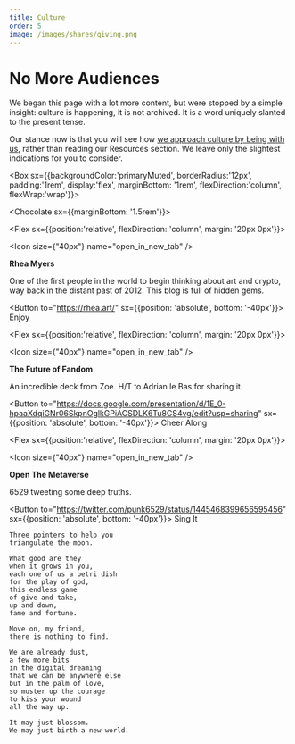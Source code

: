 ```yaml
---
title: Culture
order: 5
image: /images/shares/giving.png
---
```


# No More Audiences

We began this page with a lot more content, but were stopped by a simple insight: culture is happening, it is not archived. It is a word uniquely slanted to the present tense.

Our stance now is that you will see how [we approach culture by being with us](/build/culture), rather than reading our Resources section. We leave only the slightest indications for you to consider. 

<Box sx={{backgroundColor:'primaryMuted', borderRadius:'12px', padding:'1rem', display:'flex', marginBottom: '1rem', flexDirection:'column', flexWrap:'wrap'}}>

<Chocolate sx={{marginBottom: '1.5rem'}}>

<Flex sx={{position:'relative', flexDirection: 'column', margin: '20px 0px'}}>

<Icon size={"40px"} name="open_in_new_tab" />

**Rhea Myers**

One of the first people in the world to begin thinking about art and crypto, way back in the distant past of 2012. This blog is full of hidden gems.

<Button to="https://rhea.art/" sx={{position: 'absolute', bottom: '-40px'}}>
    Enjoy
</Button>

</Flex>

<Flex sx={{position:'relative', flexDirection: 'column', margin: '20px 0px'}}>

<Icon size={"40px"} name="open_in_new_tab" />

**The Future of Fandom**

An incredible deck from Zoe. H/T to Adrian le Bas for sharing it.

<Button to="https://docs.google.com/presentation/d/1E_0-hpaaXdqiGNr06SkpnOglkGPiACSDLK6Tu8CS4vg/edit?usp=sharing" sx={{position: 'absolute', bottom: '-40px'}}>
    Cheer Along
</Button>

</Flex>

<Flex sx={{position:'relative', flexDirection: 'column', margin: '20px 0px'}}>

<Icon size={"40px"} name="open_in_new_tab" />

**Open The Metaverse**

6529 tweeting some deep truths.

<Button to="https://twitter.com/punk6529/status/1445468399656595456" sx={{position: 'absolute', bottom: '-40px'}}>
    Sing It
</Button>

</Flex>

</Chocolate>

</Box>

<Aligner center>

    Three pointers to help you
    triangulate the moon.
    
    What good are they
    when it grows in you,
    each one of us a petri dish
    for the play of god,
    this endless game
    of give and take,
    up and down,
    fame and fortune.
    
    Move on, my friend,
    there is nothing to find.
    
    We are already dust,
    a few more bits
    in the digital dreaming
    that we can be anywhere else
    but in the palm of love,
    so muster up the courage
    to kiss your wound
    all the way up.
    
    It may just blossom.
    We may just birth a new world.

</Aligner>